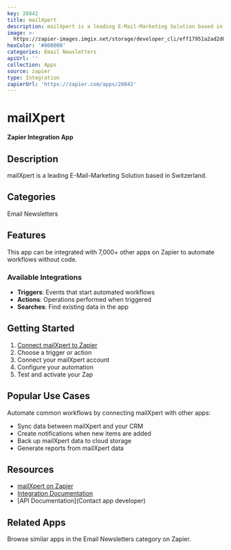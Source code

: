 ```yaml
---
key: 26842
title: mailXpert
description: mailXpert is a leading E-Mail-Marketing Solution based in Switzerland.
image: >-
  https://zapier-images.imgix.net/storage/developer_cli/eff17951a2ad2d04cb7a396b8959fc55.png?auto=format%2Ccompress&ixlib=python-3.0.0&q=50
hexColor: '#000000'
categories: Email Newsletters
apiUrl: ''
collection: Apps
source: zapier
type: Integration
zapierUrl: 'https://zapier.com/apps/26842'
---
```

# mailXpert

**Zapier Integration App**

## Description

mailXpert is a leading E-Mail-Marketing Solution based in Switzerland.

## Categories

Email Newsletters

## Features

This app can be integrated with 7,000+ other apps on Zapier to automate workflows without code.

### Available Integrations

- **Triggers**: Events that start automated workflows
- **Actions**: Operations performed when triggered
- **Searches**: Find existing data in the app

## Getting Started

1. [Connect mailXpert to Zapier](https://zapier.com/apps/26842)
2. Choose a trigger or action
3. Connect your mailXpert account
4. Configure your automation
5. Test and activate your Zap

## Popular Use Cases

Automate common workflows by connecting mailXpert with other apps:

- Sync data between mailXpert and your CRM
- Create notifications when new items are added
- Back up mailXpert data to cloud storage
- Generate reports from mailXpert data

## Resources

- [mailXpert on Zapier](https://zapier.com/apps/26842)
- [Integration Documentation](https://zapier.com/apps/26842/integrations)
- [API Documentation](Contact app developer)

## Related Apps

Browse similar apps in the Email Newsletters category on Zapier.
